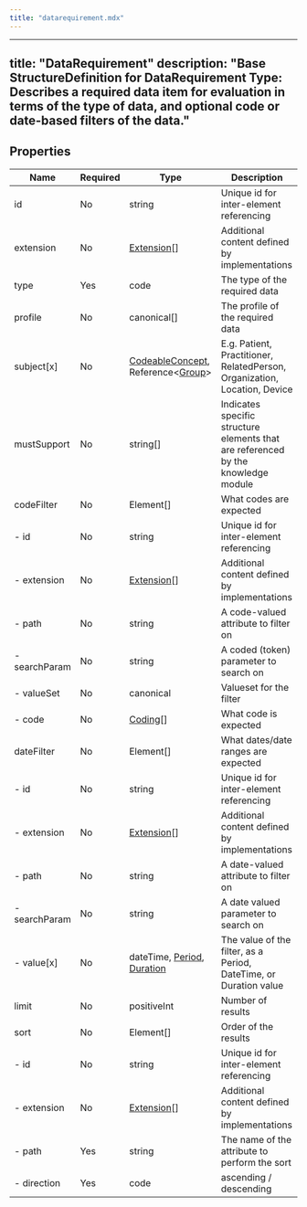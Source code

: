 ```yaml
---
title: "datarequirement.mdx"
---
```


---
title: "DataRequirement"
description: "Base StructureDefinition for DataRequirement Type: Describes a required data item for evaluation in terms of the type of data, and optional code or date-based filters of the data."
---

## Properties

| Name          | Required | Type                                                                                                                         | Description                                                                       |
| ------------- | -------- | ---------------------------------------------------------------------------------------------------------------------------- | --------------------------------------------------------------------------------- |
| id            | No       | string                                                                                                                       | Unique id for inter-element referencing                                           |
| extension     | No       | [Extension](/medical-api/fhir/data-types/extension)[]                                                                        | Additional content defined by implementations                                     |
| type          | Yes      | code                                                                                                                         | The type of the required data                                                     |
| profile       | No       | canonical[]                                                                                                                  | The profile of the required data                                                  |
| subject[x]    | No       | [CodeableConcept](/medical-api/fhir/data-types/codeableconcept), Reference&lt;[Group](/medical-api/fhir/resources/group)&gt; | E.g. Patient, Practitioner, RelatedPerson, Organization, Location, Device         |
| mustSupport   | No       | string[]                                                                                                                     | Indicates specific structure elements that are referenced by the knowledge module |
| codeFilter    | No       | Element[]                                                                                                                    | What codes are expected                                                           |
| - id          | No       | string                                                                                                                       | Unique id for inter-element referencing                                           |
| - extension   | No       | [Extension](/medical-api/fhir/data-types/extension)[]                                                                        | Additional content defined by implementations                                     |
| - path        | No       | string                                                                                                                       | A code-valued attribute to filter on                                              |
| - searchParam | No       | string                                                                                                                       | A coded (token) parameter to search on                                            |
| - valueSet    | No       | canonical                                                                                                                    | Valueset for the filter                                                           |
| - code        | No       | [Coding](/medical-api/fhir/data-types/coding)[]                                                                              | What code is expected                                                             |
| dateFilter    | No       | Element[]                                                                                                                    | What dates/date ranges are expected                                               |
| - id          | No       | string                                                                                                                       | Unique id for inter-element referencing                                           |
| - extension   | No       | [Extension](/medical-api/fhir/data-types/extension)[]                                                                        | Additional content defined by implementations                                     |
| - path        | No       | string                                                                                                                       | A date-valued attribute to filter on                                              |
| - searchParam | No       | string                                                                                                                       | A date valued parameter to search on                                              |
| - value[x]    | No       | dateTime, [Period](/medical-api/fhir/data-types/period), [Duration](/medical-api/fhir/data-types/duration)                   | The value of the filter, as a Period, DateTime, or Duration value                 |
| limit         | No       | positiveInt                                                                                                                  | Number of results                                                                 |
| sort          | No       | Element[]                                                                                                                    | Order of the results                                                              |
| - id          | No       | string                                                                                                                       | Unique id for inter-element referencing                                           |
| - extension   | No       | [Extension](/medical-api/fhir/data-types/extension)[]                                                                        | Additional content defined by implementations                                     |
| - path        | Yes      | string                                                                                                                       | The name of the attribute to perform the sort                                     |
| - direction   | Yes      | code                                                                                                                         | ascending / descending                                                            |
